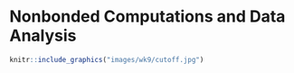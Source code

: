 # Nonbonded Computations and Data Analysis

```r
knitr::include_graphics("images/wk9/cutoff.jpg")
```

